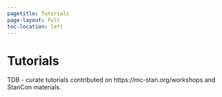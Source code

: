 ```yaml
---
pagetitle: Tutorials
page-layout: full
toc-location: left
---
```


# Tutorials

TDB - curate tutorials contributed on https://mc-stan.org/workshops   and StanCon materials.
